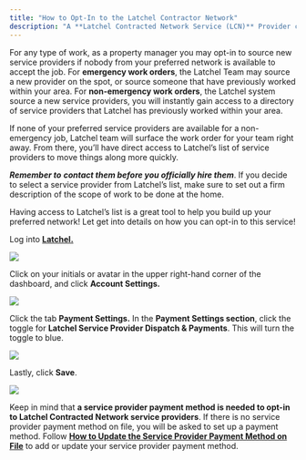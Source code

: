 ---
title: "How to Opt-In to the Latchel Contractor Network"
description: "A **Latchel Contracted Network Service (LCN)** Provider can be assigned to a work order if all Preferred Service Providers are unavailable, or if they have to reject the job for some reason, and all of them have been exhausted."
---

For any type of work, as a property manager you may opt-in to source new service providers if nobody from your preferred network is available to accept the job. For **emergency work orders**, the Latchel Team may source a new provider on the spot, or source someone that have previously worked within your area. For **non-emergency work orders**, the Latchel system source a new service providers, you will instantly gain access to a directory of service providers that Latchel has previously worked within your area.

If none of your preferred service providers are available for a non-emergency job, Latchel team will surface the work order for your team right away. From there, you’ll have direct access to Latchel’s list of service providers to move things along more quickly.

_**Remember to** **contact them before you officially hire them**_. If you decide to select a service provider from Latchel’s list, make sure to set out a firm description of the scope of work to be done at the home.


Having access to Latchel’s list is a great tool to help you build up your preferred network! Let get into details on how you can opt-in to this service!

Log into **[Latchel.](https://app.latchel.com/login)**


<Frame>
  <img src="/images/rtaImage-160.jpg"/>
</Frame>

Click on your initials or avatar in the upper right-hand corner of the dashboard, and click **Account Settings.**


<Frame>
  <img src="/images/rtaImage-161.jpg"/>
</Frame>



Click the tab **Payment Settings.** In the **Payment Settings section**, click the toggle for **Latchel Service Provider Dispatch & Payments**. This will turn the toggle to blue.


<Frame>
  <img src="/images/rtaImage-162.jpg"/>
</Frame>

Lastly, click **Save**.

<Frame>
  <img src="/images/rtaImage-163.jpg"/>
</Frame>


Keep in mind that **a service provider payment method is needed to opt-in to Latchel Contracted Network service providers**. If there is no service provider payment method on file, you will be asked to set up a payment method. Follow **[How to Update the Service Provider Payment Method on File](/s/topic/0TO5e000000h9wqGAA/How-to-Update-the-Service-Provider-Payment-Method-on-File)** to add or update your service provider payment method.
